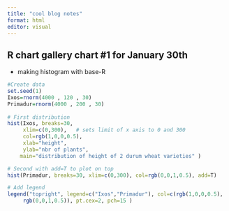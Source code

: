 ```yaml
---
title: "cool blog notes"
format: html
editor: visual
---
```


## R chart gallery chart #1 for January 30th

* making histogram with base-R


```r
#Create data
set.seed(1)
Ixos=rnorm(4000 , 120 , 30)     
Primadur=rnorm(4000 , 200 , 30) 
 
# First distribution
hist(Ixos, breaks=30, 
     xlim=c(0,300),   # sets limit of x axis to 0 and 300
     col=rgb(1,0,0,0.5), 
     xlab="height", 
     ylab="nbr of plants", 
    main="distribution of height of 2 durum wheat varieties" )

# Second with add=T to plot on top
hist(Primadur, breaks=30, xlim=c(0,300), col=rgb(0,0,1,0.5), add=T)

# Add legend
legend("topright", legend=c("Ixos","Primadur"), col=c(rgb(1,0,0,0.5), 
     rgb(0,0,1,0.5)), pt.cex=2, pch=15 )
```


